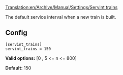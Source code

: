 [[Translation:en/Archive/Manual/Settings/Servint trains]]


The default service interval when a new train is built.

== Config ==

<pre>
[servint_trains]
servint_trains = 150
</pre>

'''Valid options:''' [0 , 5 <= n <= 800]

'''Default:''' 150